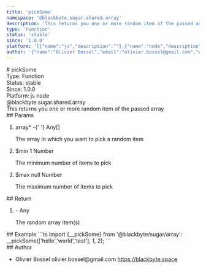 ```yaml
---
title: 'pickSome'
namespace: '@blackbyte.sugar.shared.array'
description: 'This returns you one or more random item of the passed array'
type: 'Function'
status: 'stable'
since: '1.0.0'
platform: '[{"name":"js","description":""},{"name":"node","description":""}]'
author: '{"name":"Olivier Bossel","email":"olivier.bossel@gmail.com","url":"https://blackbyte.space"}'
---
```


<div class="docmap-mdx">
  # pickSome
  <div class="_metas">
    <div class="_type">
      <span class="_type-label">Type:</span>
      <span class="_type-value">Function</span>
    </div>
    <div class="_status">
      <span class="_status-label">Status:</span>
      <span class="_status-value -stable">stable</span>
    </div>
    <div class="_since">
      <span class="_since-label">Since:</span>
      <span class="_since-value">1.0.0</span>
    </div>
    <div class="_platform">
      <span class="_platform-label">Platform:</span>
      <span class="_platform-value -js">js</span>
      <span class="_platform-value -node">node</span>
    </div>
  </div>
  <div class="_namespace">@blackbyte.sugar.shared.array</div>
  <div class="_description typo-lead typo-format">
    This returns you one or more random item of the passed array
  </div>
  <div class="_params">
    ## Params
    <ol class="_list">
      <li class="_item">
        <span class="_name">
          array<span class="_required">*</span>
        </span>
        <span class="_default">-</span>{' '}
        <span class="_type">Any&lsqb;&rsqb;</span>
        <p class="_description">
          The array in which you want to pick a random item
        </p>
      </li>
      <li class="_item">
        <span class="_name">$min</span>
        <span class="_default">1</span> <span class="_type">Number</span>
        <p class="_description">The minimum number of items to pick</p>
      </li>
      <li class="_item">
        <span class="_name">$max</span>
        <span class="_default">null</span> <span class="_type">Number</span>
        <p class="_description">The maximum number of items to pick</p>
      </li>
    </ol>
  </div>
  <div class="_return">
    ## Return
    <ol class="_list">
      <li class="_item">
        <span class="_default">-</span>
        <span class="_type">Any</span>
        <p class="_description">The random array item&lpar;s&rpar;</p>
      </li>
    </ol>
  </div>
  <div class="_examples">
    ## Example ```ts import {__pickSome} from '@blackbyte/sugar/array':
    __pickSome(['hello','world','test'], 1, 2); ```
  </div>
  <div class="_author">
    ## Author
    <ul class="_list">
      <li class="_item">
        <span class="_name">Olivier Bossel</span>
        <span class="_email">olivier.bossel@gmail.com</span>
        <a href="https://blackbyte.space" target="_blank" class="_url">
          https://blackbyte.space
        </a>
      </li>
    </ul>
  </div>
</div>
